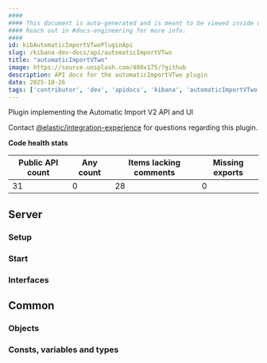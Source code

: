 ```yaml
---
####
#### This document is auto-generated and is meant to be viewed inside our experimental, new docs system.
#### Reach out in #docs-engineering for more info.
####
id: kibAutomaticImportVTwoPluginApi
slug: /kibana-dev-docs/api/automaticImportVTwo
title: "automaticImportVTwo"
image: https://source.unsplash.com/400x175/?github
description: API docs for the automaticImportVTwo plugin
date: 2025-10-26
tags: ['contributor', 'dev', 'apidocs', 'kibana', 'automaticImportVTwo']
---
```


Plugin implementing the Automatic Import V2 API and UI

Contact [@elastic/integration-experience](https://github.com/orgs/elastic/teams/integration-experience) for questions regarding this plugin.

**Code health stats**

| Public API count  | Any count | Items lacking comments | Missing exports |
|-------------------|-----------|------------------------|-----------------|
| 31 | 0 | 28 | 0 |

## Server

### Setup
<DocDefinitionList data={[automaticImportVTwoObj.server.setup]}/>

### Start
<DocDefinitionList data={[automaticImportVTwoObj.server.start]}/>

### Interfaces
<DocDefinitionList data={automaticImportVTwoObj.server.interfaces}/>

## Common

### Objects
<DocDefinitionList data={automaticImportVTwoObj.common.objects}/>

### Consts, variables and types
<DocDefinitionList data={automaticImportVTwoObj.common.misc}/>

